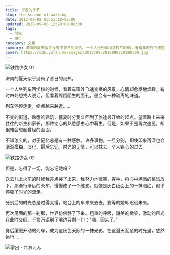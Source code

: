 ```yaml
---
title: 行走的季节
slug: the-season-of-walking
date: 2012-09-02 00:51:18+08:00
updated: 2020-09-06 12:29:00+08:00
tags:
  - 时光
  - 旅行
category: 文章
summary: 济南的夏天似乎没有了昔日的炎热。一个人坐列车回学校的时候，看着车窗外飞速变换的风景，心情却愈发地烦躁。有时四处想找人说话，但看着周围陌生的面孔，便会有一种疏离的味道。
cover: https://cdn.yufan.me/images/2012/09/2012090220180700.jpg
---
```


![铁路少女 01](https://cdn.yufan.me/images/2012/09/2012090220242000.jpg)

<MusicPlayer netease={1901728522} />

济南的夏天似乎没有了昔日的炎热。

一个人坐列车回学校的时候，看着车窗外飞速变换的风景，心情却愈发地烦躁。有时四处想找人说话，但看着周围陌生的面孔，便会有一种疏离的味道。

列车停停走走，终点越来越近……

不变的街道，熟悉的建筑，暮夏时分我又回到了旅途最开始的起点。望着路上来来往往的新生和家长，那种铭心的熟悉感由心中萌生。但是，如果不是再次遇见，却很难会想起曾经的画面。

不知怎么的，对于记忆总是有一种感触。许多事物，一旦分别，即使印象再深也会渐渐模糊、淡化、最后忘记。时光的无情，可以抹去一个人铭心的过去。

![铁路少女 02](https://cdn.yufan.me/images/2012/09/2012090220242500.jpg)

但是，忘得了一切，能忘记她吗？

送云儿上火车的时候我差点哭了出来，我努力地微笑、挥手，将心中满满的离愁放下。那渐行渐远的火车，慢慢成了一个缩影。就像是灰白纸面上的一抹暗红，似乎停顿了时光的流走。

分别后的时光总是过得太慢，站台上的车来来去去，要等的她却迟迟未来。

再次见面的那一刹那，世界仿佛静了下来。粗重的呼吸，甜美的微笑，激动的目光在此时交织。千言万语到了嘴边只剩一句：“呦，回来了。”

身后缓缓开动的列车，成为这灰色天际的一抹光影，在这漫天而坠的时光里，悠然远行……

![家出 - れおえん](https://cdn.yufan.me/images/2012/09/2012090220233200.jpg)
